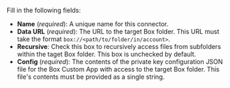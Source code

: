 Fill in the following fields:

- **Name** (_required_): A unique name for this connector.
- **Data URL** (_required_): The URL to the target Box folder. This URL must take the format `box://<path/to/folder/in/account>`.
- **Recursive**: Check this box to recursively access files from subfolders within the taget Box folder. This box is unchecked by default.
- **Config** (_required_): The contents of the private key configuration JSON file for the Box Custom App with access to the target Box folder. This file's contents must be provided as a single string.